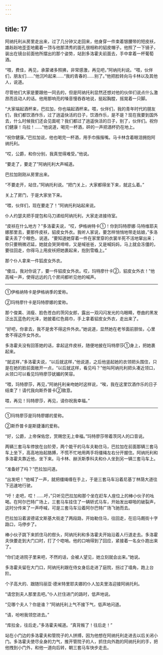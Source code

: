 ```yaml
---
---
---
```

title: 17
---





阿纳托利从房里走出来，过了几分钟又走回来，他身穿一件束着银腰带的短皮袄，雄赳赳地歪歪地戴着一顶与他那清秀的面孔很相称的貂皮帽子。他照了一下镜子，装出在镜台前面他所摆出的那个姿势，站到多洛霍夫前面去，手中拿着一杯葡萄酒。

“喂，费佳，再见，承蒙诸多照拂，非常感激，再见吧，”阿纳托利说。“喂，伙伴们，朋友们……”他沉吟起来……“我的青春的……别了。”他把脸转向马卡林以及其他人，说道。

尽管他们大家是要跟他一同去的，但是阿纳托利显然还想对他的伙伴们说点什么激昂而且动人的话。他用那响亮的嗓音慢吞吞地说，挺起胸膛，摇晃着一只脚。

“大家端起酒杯来，巴拉加，你也端起酒杯来。喂，伙伴们，我的青年时代的朋友们，我们都饮酒作乐，过了逍遥快活的日子，饮酒作乐，是不是？现在我要到国外去，什么时候我们还会见面呢？我们都过了逍遥快活的日子，别了，伙伴们。祝你们健康！乌拉！……”他说道，喝完一杯酒，砰的一声把酒杯扔在地上。

“祝你健康。”巴拉加说，他也喝完一杯酒，用手巾揩揩嘴。马卡林含着眼泪拥抱阿纳托利。

“哎，公爵，和你分别，我真觉得难受。”他说。

“要走了，要走了”阿纳托利大声喊道。

巴拉加刚刚从房里出来。

“不要走开，站住，”阿纳托利说。“把门关上，大家都得坐下来，就这么着。”

关上了房门，于是大家坐下来。

“喂，伙伴们，现在要走了！”阿纳托利站起来说。

仆人约瑟夫把手提包和马刀递给阿纳托利，大家走进接待室。

“皮袄在什么地方？”多洛霍夫说，“哎，伊格纳特卡①！你到玛特廖娜·马特维耶夫娜那里去，要那件皮袄，貂皮女外衣。我听人家说，要怎样悄悄地带走姑娘，”多洛霍夫丢了个眼色，说道。“要知道她穿着一件在家里穿的衣裳半死不活地窜出来；你只要稍微迟延，她就会哭哭啼啼，又是喊爸爸，又是喊妈妈，马上就会冻僵的，要往回走，你得马上用皮袄把她裹起来，抱到雪橇上。”

那个仆人拿来一件狐皮女外衣。

“傻瓜，我对你说了，要一件貂皮女外衣。哎，玛特廖什卡②，貂皮女外衣！”他高喊一声，使得远远的几个房间都听见他的喊声。

--------

①伊格纳特卡是伊格纳季的爱称。

②玛特廖什卡是玛特廖娜的爱称。

那个俊美、消瘦、脸色苍白的茨冈女郎，露出一双闪闪发光的乌眼睛，卷曲的黑发泛出瓦蓝色的光泽，她披着红色肩巾，手上拿着貂皮女外衣，走出来了。

“好吧，你拿去，我不是舍不得这件外衣。”她说道，显然她在老爷面前胆怯，心里舍不得这件女外衣。

多洛霍夫没有回答她的话，拿起这件皮袄，随便地披在玛特廖莎①身上，把她裹起来。

“就这样，”多洛霍夫说，“以后就这样，”他说道，之后他竖起她的衣领把头围住，只是在她的脸前面敞开一点，“以后就这样，看见吗？”他叫阿纳托利把头凑近领口，从领口可以看见玛特廖莎妩媚的笑容。

“喂，玛特廖莎，再见，”阿纳托利亲吻她时这样说，“唉，我在这里饮酒作乐的日子结束了！请代我向斯乔普卡②致意。

喂，再见！玛特廖莎，再见，请你祝我幸福。”

--------

①玛特廖莎是玛特廖娜的爱称。

②斯乔普卡是斯捷潘的爱称。

“好，公爵，上帝保佑您，赏赐您无上幸福。”玛特廖莎带着茨冈人的口音说。

两辆三套马车停放在台阶旁，两个能干的马车夫勒住马，巴拉加在前面那辆三套马车上坐下，高高地抬起胳膊，不慌不忙地用两手将缰绳左右分开握住。阿纳托利和多洛霍夫靠近他，坐下来。马卡林、赫沃斯季科夫和仆人坐到另一辆三套马车上。

“准备好了吗？”巴拉加问道。

“出发吧！”他喊了一声，就把缰绳缠在手上，于是三套马车沿着尼基丁林荫大道往下迅速地行驶。

“吁！走吧，哎！……吁，”只听见巴拉加和那个坐在赶车人座位上的棒小伙子的吆喝。在阿尔巴特广场上，三套马车挂住了一辆轿式马车，开始发出噼啪的破裂声，这时分传来了一声呼喊，可是三套马车沿着阿尔巴特广场飞驰而去。

巴拉加沿着波德诺文斯基大街走了两段路，开始勒住马，往回走，在旧马厩街十字路口，马停步了。

棒小伙子跳下来抓住马的辔头，阿纳托利和多洛霍夫开始沿着人行道走去。多洛霍夫快要走到大门口时，打了个唿哨。他的口哨得到了回应，紧接着一名女仆跑出来了。

“你们走进院子里来吧，不然的话，会被人望见，她立刻就会出来。”她说。

多洛霍夫留在大门口，阿纳托利跟在侍女身后走进了庭院，拐过了墙角，跑上台阶。

个子高大的、跟随玛丽亚·德米特里耶夫娜的仆人加夫里洛迎接阿纳托利。

“请您到夫人那里去吧。”仆人拦住进门的路时，低声地说。

“见哪个夫人？你是谁？”阿纳托利上气不接下气，低声地问道。

“请，吩咐我领您进去。”

“库拉金，往后走，”多洛霍夫喊道。“真背叛了！往后走！”

站在小门边的多洛霍夫和管院子的人拼搏，因为他想在阿纳托利走进去以后关闭小门。多洛霍夫使尽全身的力气，推开管院子的人，抓住向外跑的阿纳托利的手，把他拽到小门外，和他一道向后转，朝三套马车快步走去。